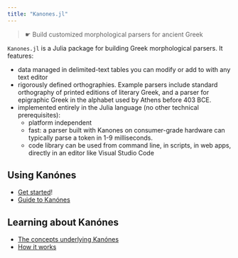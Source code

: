 ```yaml
---
title: "Kanones.jl"
---
```




> ☛ Build customized morphological parsers for ancient Greek


`Kanones.jl` is a Julia package for building Greek morphological parsers. It features:

- data managed in delimited-text tables you can modify or add to with any text editor
- rigorously defined orthographies.  Example parsers include standard orthography of printed editions of literary Greek, and a parser for epigraphic Greek in the alphabet used by Athens before 403 BCE.
- implemented entirely in the Julia language (no other technical prerequisites): 
    - platform independent
    - fast:  a parser built with Kanones on consumer-grade hardware can typically parse a token in 1-9 milliseconds.
    - code library can be used from command line, in scripts, in web apps, directly in an editor like Visual Studio Code


## Using Kanónes


- [Get started](tutorials/index.qmd)!
- [Guide to Kanónes](guides/index.qmd)


## Learning about Kanónes

- [The concepts underlying Kanónes](concepts/index.qmd)
- [How it works](reference/index.qmd)